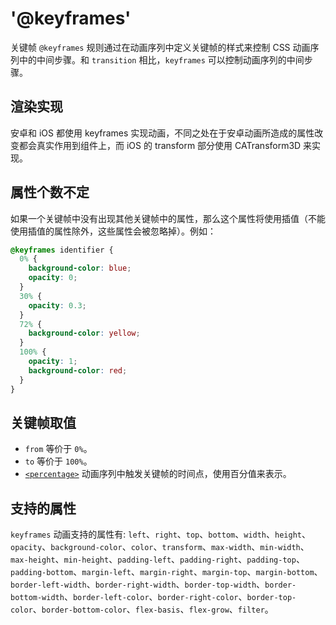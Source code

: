 # '@keyframes'

关键帧 `@keyframes` 规则通过在动画序列中定义关键帧的样式来控制 CSS 动画序列中的中间步骤。和 `transition` 相比，`keyframes` 可以控制动画序列的中间步骤。

## 渲染实现

安卓和 iOS 都使用 keyframes 实现动画，不同之处在于安卓动画所造成的属性改变都会真实作用到组件上，而 iOS 的 transform 部分使用 CATransform3D 来实现。

## 属性个数不定

如果一个关键帧中没有出现其他关键帧中的属性，那么这个属性将使用插值（不能使用插值的属性除外，这些属性会被忽略掉）。例如：

```css
@keyframes identifier {
  0% {
    background-color: blue;
    opacity: 0;
  }
  30% {
    opacity: 0.3;
  }
  72% {
    background-color: yellow;
  }
  100% {
    opacity: 1;
    background-color: red;
  }
}
```

## 关键帧取值

- `from`
  等价于 `0%`。
- `to`
  等价于 `100%`。
- [`<percentage>`](/api/css/data-type/percentage.mdx)
  动画序列中触发关键帧的时间点，使用百分值来表示。

## 支持的属性

`keyframes` 动画支持的属性有: `left`、`right`、`top`、`bottom`、`width`、`height`、`opacity`、`background-color`、`color`、`transform`、`max-width`、`min-width`、`max-height`、`min-height`、`padding-left`、`padding-right`、`padding-top`、`padding-bottom`、`margin-left`、`margin-right`、`margin-top`、`margin-bottom`、`border-left-width`、`border-right-width`、`border-top-width`、`border-bottom-width`、`border-left-color`、`border-right-color`、`border-top-color`、`border-bottom-color`、`flex-basis`、`flex-grow`、`filter`。
